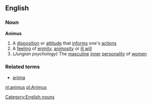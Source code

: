 ==English==
===Noun===
'''Animus'''
#A [[disposition]] or [[attitude]] that [[inform]]s one's [[actions]]
#A [[feeling]] of [[enmity]], [[animosity]] or [[ill will]]
#(''Jungian psychology'') The [[masculine]] [[inner]] [[personality]] of [[women]]
===Related terms===
*[[anima]]
[[Category:English nouns]]

[[nl:animus]]
[[pl:Animus]]